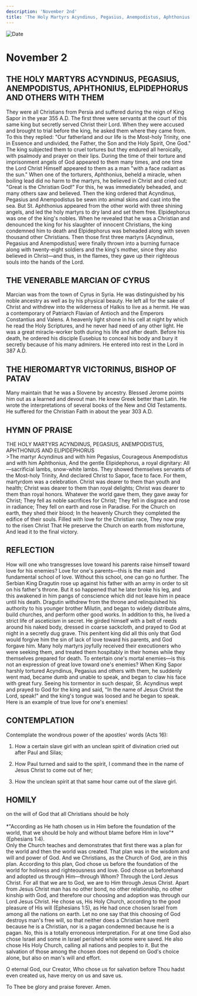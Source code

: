```yaml
---
description: 'November 2nd'
title: 'The Holy Martyrs Acyndinus, Pegasius, Anempodistus, Aphthonius, Elpidephorus, and Others with Them, Venerable Marcian of Cyrus'
---
```


<CustomPaginator />
<RunningHead />

<Image src="/title-imprint.png" height={68} width={50} alt="Date" className="title-imprint"/>

# <div id="date">November <Image className="four-dot" src="/four-dot.png" height={15} width={15} alt="" />2</div>

## THE HOLY MARTYRS ACYNDINUS, PEGASIUS, ANEMPODISTUS, APHTHONIUS, ELPIDEPHORUS AND OTHERS WITH THEM

They were all Christians from Persia and suffered during the reign of King Sapor in the year 355 A.D. The first three were servants at the court of this same king but secretly served Christ their Lord. When they were accused and brought to trial before the king, he asked them where they came from. To this they replied: "Our fatherland and our life is the Most-holy Trinity, one in Essence and undivided, the Father, the Son and the Holy Spirit, One God." The king subjected them to cruel tortures but they endured all heroically, with psalmody and prayer on their lips. During the time of their torture and imprisonment angels of God appeared to them many times, and one time the Lord Christ Himself appeared to them as a man "with a face radiant as the sun." When one of the torturers, Aphthonius, beheld a miracle, when boiling lead did no harm to the martyrs, he believed in Christ and cried out: "Great is the Christian God!" For this, he was immediately beheaded, and many others saw and believed. Then the king ordered that Acyndinus, Pegasius and Anempodistus be sewn into animal skins and cast into the sea. But St. Aphthonius appeared from the other world with three shining angels, and led the holy martyrs to dry land and set them free. Elpidephorus was one of the king's nobles. When he revealed that he was a Christian and denounced the king for his slaughter of innocent Christians, the king condemned him to death and Elpidephorus was beheaded along with seven thousand other Christians. Then those first three martyrs [Acyndinus, Pegasius and Anempodistus] were finally thrown into a burning furnace along with twenty-eight soldiers and the king's mother, since they also believed in Christ—and thus, in the flames, they gave up their righteous souls into the hands of the Lord.

## THE VENERABLE MARCIAN OF CYRUS

Marcian was from the town of Cyrus in Syria. He was distinguished by his noble ancestry as well as by his physical beauty. He left all for the sake of Christ and withdrew into the wilderness of Halkis to live as a hermit. He was a contemporary of Patriarch Flavian of Antioch and the Emperors Constantius and Valens. A heavenly light shone in his cell at night by which he read the Holy Scriptures, and he never had need of any other light. He was a great miracle-worker both during his life and after death. Before his death, he ordered his disciple Eusebius to conceal his body and bury it secretly because of his many admirers. He entered into rest in the Lord in 387 A.D. 

## THE HIEROMARTYR VICTORINUS, BISHOP OF PATAV

Many maintain that he was a Slovene by ancestry. Blessed Jerome points him out as a learned and devout man. He knew Greek better than Latin. He wrote the interpretations of several books of the New and Old Testaments. He suffered for the Christian Faith in about the year 303 A.D.


## HYMN OF PRAISE
<div style={{textAlign:'center', color:'crimson', fontWeight:'bold'}}>
THE HOLY MARTYRS ACYNDINUS, PEGASIUS,  
ANEMPODISTUS, APHTHONIUS AND ELIPIDEPHORUS
</div>
>The martyr Acyndinus and with him Pegasius,  
Courageous Anempodistus and with him Aphthonius,  
And the gentle Elipidephorus, a royal dignitary:  
All—sacrificial lambs, snow-white lambs.  
They showed themselves servants of the Most-holy Trinity,  
And declared Christ to Sapor, face to face.  
For them, martyrdom was a celebration.  
Christ was dearer to them than youth and health;  
Christ was dearer to them than royal delights;  
Christ was dearer to them than royal honors.  
Whatever the world gave them, they gave away for Christ;  
They fell as noble sacrifices for Christ;  
They fell in disgrace and rose in radiance;  
They fell on earth and rose in Paradise.  
For the Church on earth, they shed their blood;  
In the heavenly Church they completed the edifice of their souls.  
Filled with love for the Christian race,  
They now pray to the risen Christ  
That He preserve the Church on earth from misfortune,  
And lead it to the final victory.  


## REFLECTION

How will one who transgresses love toward his parents raise himself toward love for his enemies? Love for one's parents—this is the main and fundamental school of love. Without this school, one can go no further. The Serbian King Dragutin rose up against his father with an army in order to sit on his father's throne. But it so happened that he later broke his leg, and this awakened in him pangs of conscience which did not leave him in peace until his death. Dragutin withdrew from the throne and relinquished his authority to his younger brother Milutin, and began to widely distribute alms, build churches, and perform other good works. In addition to this, he lived a strict life of asceticism in secret. He girded himself with a belt of reeds around his naked body, dressed in coarse sackcloth, and prayed to God at night in a secretly dug grave. This penitent king did all this only that God would forgive him the sin of lack of love toward his parents, and God forgave him. Many holy martyrs joyfully received their executioners who were seeking them, and treated them hospitably in their homes while they themselves prepared for death. To entertain one's mortal enemies—is this not an expression of great love toward one's enemies? When King Sapor harshly tortured Acyndinus, Pegasius and others with them, he suddenly went mad, became dumb and unable to speak, and began to claw his face with great fury. Seeing his tormentor in such despair, St. Acyndinus wept and prayed to God for the king and said, "In the name of Jesus Christ the Lord, speak!" and the king's tongue was loosed and he began to speak. Here is an example of true love for one's enemies!


## CONTEMPLATION

Contemplate the wondrous power of the apostles' words (Acts 16):

1. How a certain slave girl with an unclean spirit of divination cried out after Paul and Silas;

2. How Paul turned and said to the spirit, I command thee in the name of Jesus Christ to come out of her;

3. How the unclean spirit at that same hour came out of the slave girl.


## HOMILY
<div style={{textAlign:'center', color:'crimson', fontWeight:'bold'}}>
on the will of God that all Christians should be holy
</div>
<br />
<div style={{textAlign:'right'}}>
*"According as He hath chosen us in Him before the foundation of the world, that we should be holy and without blame before Him in love"* (Ephesians 1:4).
</div>
Only the Church teaches and demonstrates that first there was a plan for the world and then the world was created. That plan was in the wisdom and will and power of God. And we Christians, as the Church of God, are in this plan. According to this plan, God chose us before the foundation of the world for holiness and righteousness and love. God chose us beforehand and adopted us through Him—through Whom? Through the Lord Jesus Christ. For all that we are to God, we are to Him through Jesus Christ. Apart from Jesus Christ man has no other bond, no other relationship, no other kinship with God, and therefore our choosing and adoption was through our Lord Jesus Christ. He chose us, His Holy Church, according to the good pleasure of His will (Ephesians 1:5), as He had once chosen Israel from among all the nations on earth. Let no one say that this choosing of God destroys man's free will, so that neither does a Christian have merit because he is a Christian, nor is a pagan condemned because he is a pagan. No, this is a totally erroneous interpretation. For at one time God also chose Israel and some in Israel perished while some were saved. He also chose His Holy Church, calling all nations and peoples to it. But the salvation of those among the chosen does not depend on God's choice alone, but also on man's will and effort.

O eternal God, our Creator, Who chose us for salvation before Thou hadst even created us, have mercy on us and save us.

To Thee be glory and praise forever. Amen.